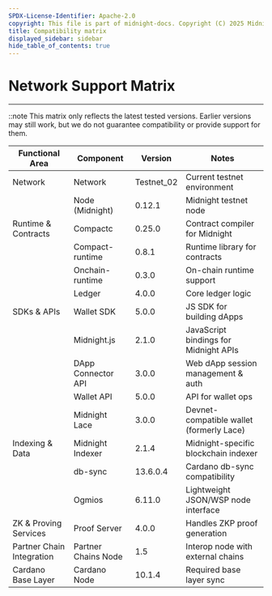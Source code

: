 ```yaml
---
SPDX-License-Identifier: Apache-2.0
copyright: This file is part of midnight-docs. Copyright (C) 2025 Midnight Foundation. Licensed under the Apache License, Version 2.0 (the "License"); You may not use this file except in compliance with the License. You may obtain a copy of the License at http://www.apache.org/licenses/LICENSE-2.0 Unless required by applicable law or agreed to in writing, software distributed under the License is distributed on an "AS IS" BASIS, WITHOUT WARRANTIES OR CONDITIONS OF ANY KIND, either express or implied. See the License for the specific language governing permissions and limitations under the License.
title: Compatibility matrix
displayed_sidebar: sidebar
hide_table_of_contents: true
---
```


# Network Support Matrix

---

::note
This matrix only reflects the latest tested versions. Earlier versions may still work, but we do not guarantee compatibility or provide support for them.

| **Functional Area**        | **Component**                       | **Version** | **Notes**                                   |
|----------------------------|-------------------------------------|-------------|---------------------------------------------|
| Network                    | Network                             | Testnet_02  | Current testnet environment                 |
|                            | Node (Midnight)                     | 0.12.1      | Midnight testnet node                       |
| Runtime & Contracts        | Compactc                            | 0.25.0      | Contract compiler for Midnight              |
|                            | Compact-runtime                     | 0.8.1       | Runtime library for contracts               |
|                            | Onchain-runtime                     | 0.3.0       | On-chain runtime support                    |
|                            | Ledger                              | 4.0.0       | Core ledger logic                           |
| SDKs & APIs                | Wallet SDK                          | 5.0.0       | JS SDK for building dApps                   |
|                            | Midnight.js                         | 2.1.0       | JavaScript bindings for Midnight APIs       |
|                            | DApp Connector API                  | 3.0.0       | Web dApp session management & auth          |
|                            | Wallet API                          | 5.0.0       | API for wallet ops                          |
|                            | Midnight Lace                       | 3.0.0       | Devnet-compatible wallet (formerly Lace)    |
| Indexing & Data            | Midnight Indexer                    | 2.1.4       | Midnight-specific blockchain indexer        |
|                            | db-sync                             | 13.6.0.4    | Cardano db-sync compatibility               |
|                            | Ogmios                              | 6.11.0      | Lightweight JSON/WSP node interface         |
| ZK & Proving Services      | Proof Server                        | 4.0.0       | Handles ZKP proof generation                |
| Partner Chain Integration  | Partner Chains Node                 | 1.5         | Interop node with external chains           |
| Cardano Base Layer         | Cardano Node                        | 10.1.4      | Required base layer sync                    |
